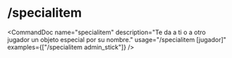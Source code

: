 # /specialitem


<CommandDoc
  name="specialitem"
  description="Te da a ti o a otro jugador un objeto especial por su nombre."
  usage="/specialitem <item> [jugador]"
  examples={["/specialitem admin_stick"]}
/>
